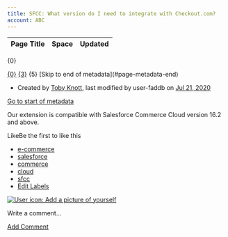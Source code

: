 ```yaml
---
title: SFCC: What version do I need to integrate with Checkout.com?
account: ABC
---
```


<table class="aui"> <thead> <tr class="header"> <th class="search-result-title">Page Title</th> <th class="search-result-space">Space</th> <th class="search-result-date">Updated</th> </tr> </thead> </table> <p class="search-result-count">{0}</p> <tr class="search-result"> <td class="search-result-title"><a href="{1}" class="content-type-{2}"><span>{0}</span></a></td> <td class="search-result-space"><a class="space" href="/display/{4}/" title="{3}">{3}</a></td> <td class="search-result-date"><span class="date" title="{6}">{5}</span></td> </tr> [Skip to end of metadata](#page-metadata-end)

*   Created by [Toby Knott](    /display/~toby.knott
    ), last modified by user-faddb on [Jul 21, 2020](/pages/diffpagesbyversion.action?pageId=8487236&selectedPageVersions=2&selectedPageVersions=3 "Show changes")

[Go to start of metadata](#page-metadata-start)

Our extension is compatible with Salesforce Commerce Cloud version 16.2 and above.

LikeBe the first to like this

*   [e-commerce](/label/FAQ/e-commerce)
*   [salesforce](/label/FAQ/salesforce)
*   [commerce](/label/FAQ/commerce)
*   [cloud](/label/FAQ/cloud)
*   [sfcc](/label/FAQ/sfcc)
*   [Edit Labels](# "Edit Labels (Type 'l')")

[![User icon: Add a picture of yourself](/s/en_GB/7901/abf7b35644d5a5d1d7e4b0969a83e8eb2b569fb5/_/images/icons/profilepics/add_profile_pic.svg)](/users/profile/editmyprofilepicture.action)

Write a comment…

[Add Comment](/pages/viewpage.action?pageId=8487236&showComments=true&showCommentArea=true#addcomment)